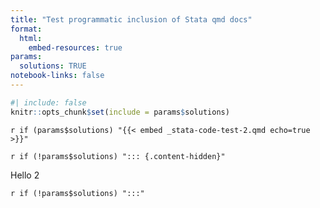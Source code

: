 ```yaml
---
title: "Test programmatic inclusion of Stata qmd docs"
format:
  html:
    embed-resources: true
params:
  solutions: TRUE
notebook-links: false
---
```


```r
#| include: false
knitr::opts_chunk$set(include = params$solutions)
```

<!-- `r if (!params$solutions) "::: {.content-hidden}"` -->

<!-- {{< embed _stata-code-test-2.qmd echo=true >}} -->

<!-- `r if (!params$solutions) ":::"` -->

`r if (params$solutions) "{{< embed _stata-code-test-2.qmd echo=true >}}"`

<!-- Returns an extra NULL in the output -->
<!-- `{r} if (!params$solutions) I("::: {.content-hidden}")` -->
<!-- Hello 1 -->
<!-- `{r} if (!params$solutions) I(":::")` -->

`r if (!params$solutions) "::: {.content-hidden}"`

Hello 2

`r if (!params$solutions) ":::"`
